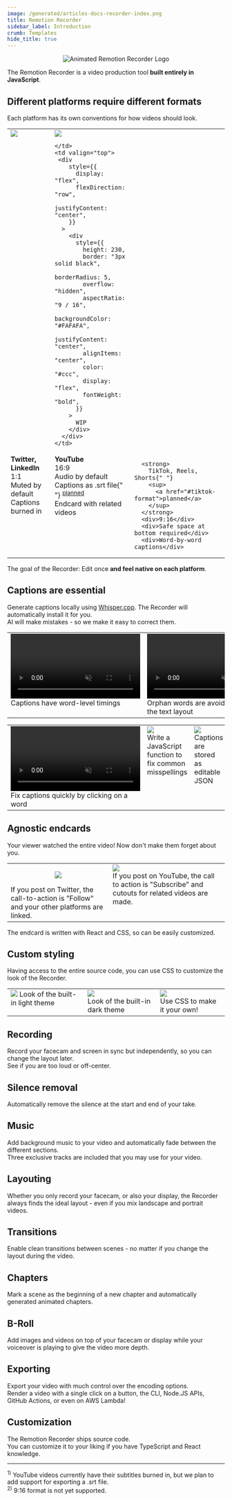 ```yaml
---
image: /generated/articles-docs-recorder-index.png
title: Remotion Recorder
sidebar_label: Introduction
crumb: Templates
hide_title: true
---
```


<p align="center">
  <picture>
    <source
      media="(prefers-color-scheme: dark)"
      srcset="/recorder/recorder-logo-dark.gif"
    />
    <img
      alt="Animated Remotion Recorder Logo"
      src="/recorder/recorder-logo-light.gif"
    />
  </picture>
</p>

The Remotion Recorder is a video production tool <strong>built entirely in JavaScript</strong>.

## Different platforms require different formats

Each platform has its own conventions for how videos should look.

<div style={{overflowX: 'auto', WebkitOverflowScrolling: 'touch', }}>
<table style={{  tableLayout: "fixed", width: 950 }}>
  <tr>
    <td valign="top">
      <img
        style={{ height: 230,  border: "3px solid black", borderRadius: 5, aspectRatio: '1 / 1' }}
        src="/recorder/vps-square.png"
      />
    </td>
    <td valign="top">
      <img
        style={{
          height: 230,
          border: "3px solid black",
          borderRadius: 5,
          overflow: "hidden",
        }}
        src="/recorder/vps-landscape.png"
      />
  
    </td>
    <td valign="top">
     <div
        style={{
          display: "flex",
          flexDirection: "row",
          justifyContent: "center",
        }}
      >
        <div
          style={{
            height: 230,
            border: "3px solid black",
            borderRadius: 5,
            overflow: "hidden",
            aspectRatio: "9 / 16",
            backgroundColor: "#FAFAFA",
            justifyContent: "center",
            alignItems: "center",
            color: "#ccc",
            display: "flex",
            fontWeight: "bold",
          }}
        >
          WIP
        </div>
      </div>
    </td>

  </tr>
  <tr>
  <td valign="top">      
     <strong>Twitter, LinkedIn</strong>
      <div>1:1</div>
      <div>Muted by default</div>
      <div>Captions burned in</div>
  </td>
  <td valign="top">   
   <strong>YouTube</strong>
      <div>16:9</div>
      <div>Audio by default</div>
      <div>
        Captions as .srt file{" "}
        <sup>
          <a href="#youtube-captions">planned</a>
        </sup>
      </div>
      <div>Endcard with related videos</div>
      </td>
  <td valign="top">
   
      <strong>
        TikTok, Reels, Shorts{" "}
        <sup>
          <a href="#tiktok-format">planned</a>
        </sup>
      </strong>
      <div>9:16</div>
      <div>Safe space at bottom required</div>
      <div>Word-by-word captions</div>
  </td>
  </tr>
</table>
</div>

The goal of the Recorder: Edit once <strong>and feel native on each platform</strong>.

## Captions are essential

Generate captions locally using [Whisper.cpp](https://github.com/ggerganov/whisper.cpp). The Recorder will automatically install it for you.  
AI will make mistakes - so we make it easy to correct them.

<div style={{overflowX: 'auto', WebkitOverflowScrolling: 'touch', }}>
<table style={{  tableLayout: "fixed", width: 950, marginBottom: 0 }}>  <tr>
    <td valign="top" style={{width: 950/ 3}}>
      <video src="/recorder/wordlevel.webm" autoPlay muted playsInline loop></video>
      Captions have word-level timings
      </td>
    <td valign="top" style={{width: 950/ 3}}>
      <video src="/recorder/noorphans.webm" autoPlay muted playsInline loop></video>
     Orphan words are avoided by balancing the text layout
    </td>
    <td valign="top" style={{width: 950/ 3}}>
      <video src="/recorder/monospace.webm" autoPlay muted playsInline loop></video>
      Use `backticks` to highlight technical terms
    </td>

  </tr>
</table>
<table style={{ tableLayout: "fixed", width: 950}}>
  <tr style={{borderTop: 0}}>
    <td valign="top" style={{width: 950/ 3}}>
      <video style={{height: 300}} src="/recorder/subseditor.webm" autoPlay muted playsInline loop></video>
      Fix captions quickly by clicking on a word
    </td>
    <td valign="top" style={{width: 950/ 3}}>
      <img style={{ borderRadius: 5}} src="/recorder/autocorrect.png" autoPlay muted playsInline loop></img><br/>
      Write a JavaScript function to fix common misspellings
    </td>
    <td valign="top" style={{width: 950/ 3}}>
      <img style={{width: '100%', borderRadius: 5}} src="/recorder/asjson.png" autoPlay muted playsInline loop></img><br/>
      Captions are stored as editable JSON
    </td>
  </tr>
</table>
</div>

## Agnostic endcards

Your viewer watched the entire video! Now don't make them forget about you.

<div style={{overflowX: 'auto', WebkitOverflowScrolling: 'touch', }}>

<table style={{ width: 950, tableLayout: "fixed" }}>
  <tr>
    <td valign="top" style={{ width: 950 / 2 }}>
      <p align="center" style={{ marginTop: 0, marginBottom: 0 }}>
        <img
          style={{ borderRadius: 5, height: 250 }}
          src="/recorder/endcard-square.png"
          autoPlay
          muted
          playsInline
          loop
        ></img>
      </p>
      If you post on Twitter, the call-to-action is "Follow" and your other platforms
      are linked.
    </td>
    <td valign="top" style={{ width: 950 / 2 }}>
      <img
        style={{ width: 950 / 2, borderRadius: 5 }}
        src="/recorder/endcard-youtube.png"
        autoPlay
        muted
        playsInline
        loop
      ></img>
      <br />
      If you post on YouTube, the call to action is "Subscribe" and cutouts for related
      videos are made.
    </td>
  </tr>
</table>
</div>

The endcard is written with React and CSS, so can be easily customized.

## Custom styling

Having access to the entire source code, you can use CSS to customize the look of the Recorder.

<div style={{ overflowX: "auto", WebkitOverflowScrolling: "touch" }}>
  <table style={{ tableLayout: "fixed", width: 950 }}>
    <tr style={{ borderTop: 0 }}>
      <td valign="top" style={{ width: 950 / 3 }}>
        <img style={{ borderRadius: 5 }} src="/recorder/theme-light.png"></img>
        Look of the built-in light theme
      </td>
      <td valign="top" style={{ width: 950 / 3 }}>
        <img style={{ borderRadius: 5 }} src="/recorder/theme-dark.png"></img>
        <br />
        Look of the built-in dark theme
      </td>
      <td valign="top" style={{ width: 950 / 3 }}>
        <img style={{ borderRadius: 5 }} src="/recorder/theme-fancy.png"></img>
        <br />
        Use CSS to make it your own!
      </td>
    </tr>
  </table>
</div>

## Recording

Record your facecam and screen in sync but independently, so you can change the layout later.  
See if you are too loud or off-center.

## Silence removal

Automatically remove the silence at the start and end of your take.

## Music

Add background music to your video and automatically fade between the different sections.  
Three exclusive tracks are included that you may use for your video.

## Layouting

Whether you only record your facecam, or also your display, the Recorder always finds the ideal layout - even if you mix landscape and portrait videos.

## Transitions

Enable clean transitions between scenes - no matter if you change the layout during the video.

## Chapters

Mark a scene as the beginning of a new chapter and automatically generated animated chapters.

## B-Roll

Add images and videos on top of your facecam or display while your voiceover is playing to give the video more depth.

## Exporting

Export your video with much control over the encoding options.  
Render a video with a single click on a button, the CLI, Node.JS APIs, GitHub Actions, or even on AWS Lambda!

## Customization

The Remotion Recorder ships source code.  
You can customize it to your liking if you have TypeScript and React knowledge.

---

<sup id="youtube-captions">1)</sup> YouTube videos currently have their subtitles
burned in, but we plan to add support for exporting a .srt file.
<br />
<sup id="tiktok-format">2)</sup> 9:16 format is not yet supported.
